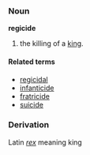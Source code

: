 ===Noun===
'''regicide'''

# the killing of a [[king]].

====Related terms====
*[[regicidal]]
*[[infanticide]]
*[[fratricide]]
*[[suicide]]

===Derivation===
Latin ''[[rex]]'' meaning king